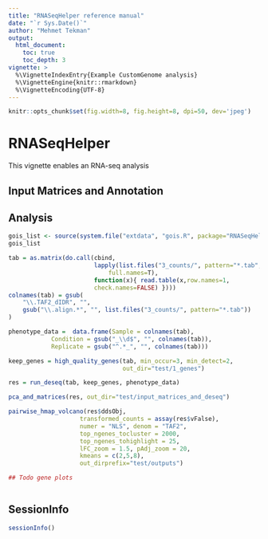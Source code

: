 ```yaml
---
title: "RNASeqHelper reference manual"
date: "`r Sys.Date()`"
author: "Mehmet Tekman"
output:
  html_document:
    toc: true
    toc_depth: 3
vignette: >
  %\VignetteIndexEntry{Example CustomGenome analysis}
  %\VignetteEngine{knitr::rmarkdown}
  %\VignetteEncoding{UTF-8}
---
```

\tableofcontents
```r
knitr::opts_chunk$set(fig.width=8, fig.height=8, dpi=50, dev='jpeg')
```

# RNASeqHelper

This vignette enables an RNA-seq analysis


## Input Matrices and Annotation



## Analysis

```r

gois_list <- source(system.file("extdata", "gois.R", package="RNASeqHelper"))
gois_list
```


```R
tab = as.matrix(do.call(cbind, 
                        lapply(list.files("3_counts/", pattern="*.tab",
                            full.names=T), 
                        function(x){ read.table(x,row.names=1,
                        check.names=FALSE) })))
colnames(tab) = gsub(
    "\\.TAF2_dIDR", "",
    gsub("\\.align.*", "", list.files("3_counts/", pattern="*.tab"))
)                 

phenotype_data =  data.frame(Sample = colnames(tab),
            Condition = gsub("_\\d$", "", colnames(tab)),
            Replicate = gsub("^.*_", "", colnames(tab)))

keep_genes = high_quality_genes(tab, min_occur=3, min_detect=2, 
                                out_dir="test/1_genes")

res = run_deseq(tab, keep_genes, phenotype_data)

pca_and_matrices(res, out_dir="test/input_matrices_and_deseq")

pairwise_hmap_volcano(res$ddsObj,
                    transformed_counts = assay(res$vFalse),
                    numer = "NLS", denom = "TAF2",
                    top_ngenes_tocluster = 2000,
                    top_ngenes_tohighlight = 25,
                    lFC_zoom = 1.5, pAdj_zoom = 20,
                    kmeans = c(2,5,8),
                    out_dirprefix="test/outputs")

## Todo gene plots



```

## SessionInfo

```r
sessionInfo()
```
